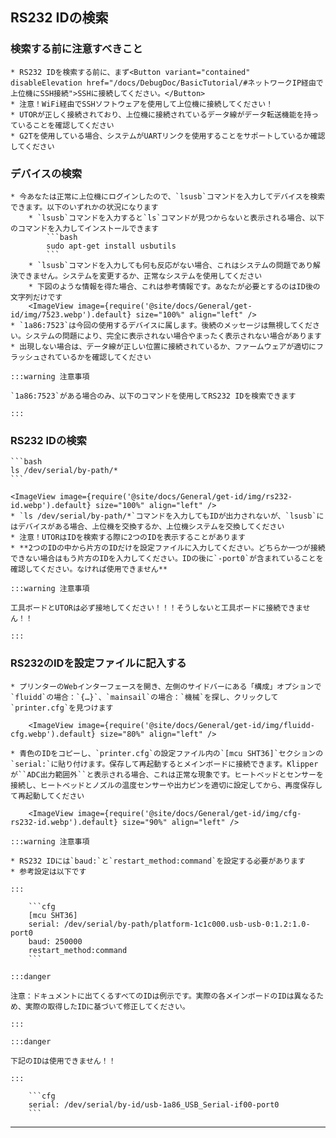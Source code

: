 ## RS232 IDの検索

### 検索する前に注意すべきこと

    * RS232 IDを検索する前に、まず<Button variant="contained" disableElevation href="/docs/DebugDoc/BasicTutorial/#ネットワークIP経由で上位機にSSH接続">SSHに接続してください。</Button>
    * 注意！WiFi経由でSSHソフトウェアを使用して上位機に接続してください！
    * UTORが正しく接続されており、上位機に接続されているデータ線がデータ転送機能を持っていることを確認してください
    * G2Tを使用している場合、システムがUARTリンクを使用することをサポートしているか確認してください

### デバイスの検索

    * 今あなたは正常に上位機にログインしたので、`lsusb`コマンドを入力してデバイスを検索できます。以下のいずれかの状況になります
        * `lsusb`コマンドを入力すると`ls`コマンドが見つからないと表示される場合、以下のコマンドを入力してインストールできます
            ```bash
            sudo apt-get install usbutils
            ```
        * `lsusb`コマンドを入力しても何も反応がない場合、これはシステムの問題であり解決できません。システムを変更するか、正常なシステムを使用してください
        * 下図のような情報を得た場合、これは参考情報です。あなたが必要とするのはID後の文字列だけです
        <ImageView image={require('@site/docs/General/get-id/img/7523.webp').default} size="100%" align="left" />
    * `1a86:7523`は今回の使用するデバイスに属します。後続のメッセージは無視してください。システムの問題により、完全に表示されない場合やまったく表示されない場合があります
    * 出現しない場合は、データ線が正しい位置に接続されているか、ファームウェアが適切にフラッシュされているかを確認してください

    :::warning 注意事項

    `1a86:7523`がある場合のみ、以下のコマンドを使用してRS232 IDを検索できます

    :::


### RS232 IDの検索

    ```bash
    ls /dev/serial/by-path/*
    ```

    <ImageView image={require('@site/docs/General/get-id/img/rs232-id.webp').default} size="100%" align="left" />
    * `ls /dev/serial/by-path/*`コマンドを入力してもIDが出力されないが、`lsusb`にはデバイスがある場合、上位機を交換するか、上位機システムを交換してください
    * 注意！UTORはIDを検索する際に2つのIDを表示することがあります
    * **2つのIDの中から片方のIDだけを設定ファイルに入力してください。どちらか一つが接続できない場合はもう片方のIDを入力してください。IDの後に`-port0`が含まれていることを確認してください。なければ使用できません**

    :::warning 注意事項

    工具ボードとUTORは必ず接地してください！！！そうしないと工具ボードに接続できません！！

    :::

### RS232のIDを設定ファイルに記入する

    * プリンターのWebインターフェースを開き、左側のサイドバーにある「構成」オプションで`fluidd`の場合：`{…}`、`mainsail`の場合：`機械`を探し、クリックして`printer.cfg`を見つけます

        <ImageView image={require('@site/docs/General/get-id/img/fluidd-cfg.webp').default} size="80%" align="left" />

    * 青色のIDをコピーし、`printer.cfg`の設定ファイル内の`[mcu SHT36]`セクションの`serial:`に貼り付けます。保存して再起動するとメインボードに接続できます。Klipperが``ADC出力範囲外``と表示される場合、これは正常な現象です。ヒートベッドとセンサーを接続し、ヒートベッドとノズルの温度センサーや出力ピンを適切に設定してから、再度保存して再起動してください

        <ImageView image={require('@site/docs/General/get-id/img/cfg-rs232-id.webp').default} size="90%" align="left" />

    :::warning 注意事項

    * RS232 IDには`baud:`と`restart_method:command`を設定する必要があります
    * 参考設定は以下です

    :::

        ```cfg
        [mcu SHT36]
        serial: /dev/serial/by-path/platform-1c1c000.usb-usb-0:1.2:1.0-port0
        baud: 250000
        restart_method:command
        ```

    :::danger

    注意：ドキュメントに出てくるすべてのIDは例示です。実際の各メインボードのIDは異なるため、実際の取得したIDに基づいて修正してください。

    :::

    :::danger

    下記のIDは使用できません！！

    :::

        ```cfg
        serial: /dev/serial/by-id/usb-1a86_USB_Serial-if00-port0
        ```
----
